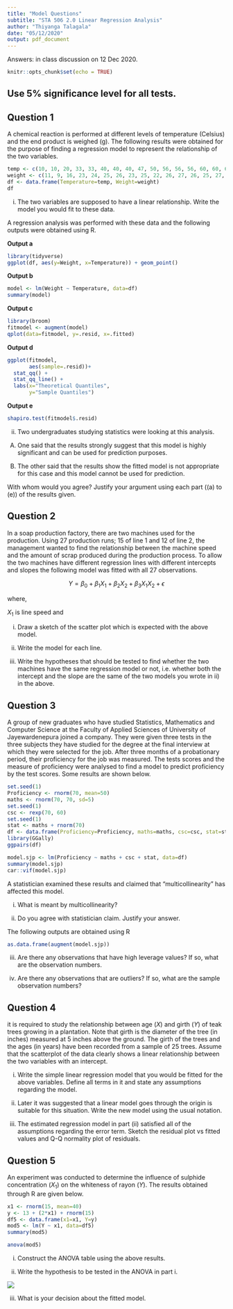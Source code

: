 ```yaml
---
title: "Model Questions"
subtitle: "STA 506 2.0 Linear Regression Analysis"
author: "Thiyanga Talagala"
date: "05/12/2020"
output: pdf_document
---
```


Answers: in class discussion on 12 Dec 2020.

```r
knitr::opts_chunk$set(echo = TRUE)
```

## Use 5% significance level for all tests.

## Question 1

A chemical reaction is performed at different levels of temperature (Celsius) and the end product is weighed (g). The following results were obtained for the purpose of finding a regression model to represent the relationship of the two variables. 

```r
temp <- c(10, 10, 20, 33, 33, 40, 40, 40, 47, 50, 56, 56, 56, 60, 60, 65, 69)
weight <- c(11, 9, 16, 23, 24, 25, 26, 23, 25, 22, 26, 27, 26, 25, 27, 24, 24)
df <- data.frame(Temperature=temp, Weight=weight)
df

```

i) The two variables are supposed to have a linear relationship. Write the model you would fit to these data. 

\newpage

\textcolor{blue}{Answer}


\newpage

A regression analysis was performed with these data and the following outputs were obtained using R.


**Output a**

```r
library(tidyverse)
ggplot(df, aes(y=Weight, x=Temperature)) + geom_point()
```

**Output b**


```r
model <- lm(Weight ~ Temperature, data=df)
summary(model)
```


**Output c**

```r
library(broom)
fitmodel <- augment(model)
qplot(data=fitmodel, y=.resid, x=.fitted)
```

**Output d**

```r
ggplot(fitmodel, 
       aes(sample=.resid))+
  stat_qq() + 
  stat_qq_line() +
  labs(x="Theoretical Quantiles",
       y="Sample Quantiles")
```


**Output e**

```r
shapiro.test(fitmodel$.resid)
```

ii)	Two undergraduates studying statistics were looking at this analysis.

(A)	One said that the results strongly suggest that this model is highly significant and can be used for prediction purposes. 

(B)	The other said that the results show the fitted model is not appropriate for this case and this model cannot be used for prediction. 


With whom would you agree? Justify your argument using each part ((a) to (e)) of the results given. 




\textcolor{blue}{Answer}

\newpage

## Question 2

In a soap production factory, there are two machines used for the production. Using 27 production runs; 15 of line 1 and 12 of line 2, the management wanted to find the relationship between the machine speed and the amount of scrap produced during the production process. To allow the two machines have different regression lines with different intercepts and slopes the following model was fitted with all 27 observations.

$$Y = \beta_0 + \beta_1 X_1 + \beta_2 X_2 + \beta_3 X_1 X_2 + \epsilon$$

where,

$X_1$ is line speed and

\begin{equation}
  X_{2} =
  \begin{cases}
    1 & \text{if line 1} \\
    0 & \text{if line 2}
  \end{cases}
\end{equation}

 i)	Draw a sketch of the scatter plot which is expected with the above model.

 \textcolor{blue}{Answer}
 
 \newpage
 
 \textcolor{blue}{Answer}

 \newpage
 
ii)	Write the model for each line.


 \textcolor{blue}{Answer}
 
 \newpage
 


iii) Write the hypotheses that should be tested to find whether the two machines have the same regression model or not, i.e. whether both the intercept and the slope are the same of the two models you wrote in ii) in the above. 

 \textcolor{blue}{Answer}
 
 \newpage

## Question 3

A group of new graduates who have studied Statistics, Mathematics and Computer Science at the Faculty of Applied Sciences of University of Jayewardenepura joined a company. They were given three tests in the three subjects they have studied for the degree at the final interview at which they were selected for the job. After three months of a probationary period, their proficiency for the job was measured. The tests scores and the measure of proficiency were analysed to find a model to predict proficiency by the test scores. Some results are shown below. 

```r
set.seed(1)
Proficiency <- rnorm(70, mean=50)
maths <- rnorm(70, 70, sd=5)
set.seed(1)
csc <- rexp(70, 60)
set.seed(1)
stat <- maths + rnorm(70)
df <- data.frame(Proficiency=Proficiency, maths=maths, csc=csc, stat=stat)
library(GGally)
ggpairs(df)

```

```r
model.sjp <- lm(Proficiency ~ maths + csc + stat, data=df)
summary(model.sjp)
car::vif(model.sjp)
```


A statistician examined these results and claimed that “multicollinearity” has affected this model. 

i) What is meant by multicollinearity? 

 \textcolor{blue}{Answer}
 
 \newpage
 
 \textcolor{blue}{Answer}
 
 \newpage

ii) Do you agree with statistician claim. Justify your answer.

 \textcolor{blue}{Answer}
 
  \newpage

The following outputs are obtained using R

```r
as.data.frame(augment(model.sjp))

```

iii) Are there any observations that have high leverage values? If so, what are the observation numbers.

 \textcolor{blue}{Answer}
 
 \newpage
 
 \textcolor{blue}{Answer}

\newpage

iv) Are there any observations that are outliers? If so, what are the sample observation numbers?

 \textcolor{blue}{Answer}
 
 \newpage
 
 \textcolor{blue}{Answer}

\newpage

## Question 4

it is required to study the relationship between age ($X$) and girth ($Y$) of teak trees growing in a plantation. Note that girth is the diameter of the tree (in inches) measured at 5 inches above the ground. The girth of the trees and the ages (in years) have been recorded from a sample of 25 trees. Assume that the scatterplot of the data clearly shows a linear relationship between the two variables with an intercept.

i) Write the simple linear regression model that you would be fitted for the above variables. Define all terms in it and state any assumptions regarding the model. 

 
 \textcolor{blue}{Answer}

\newpage

ii) Later it was suggested that a linear model goes through the origin is suitable for this situation. Write the new model using the usual notation.

 
 \textcolor{blue}{Answer}

\newpage

iii) The estimated regression model in part (ii) satisfied all of the assumptions regarding the error term. Sketch the residual plot vs fitted values and Q-Q normality plot of residuals.

 \textcolor{blue}{Answer}

\newpage

## Question 5

An experiment was conducted to determine the influence of sulphide concentration ($X_1$) on the whiteness of rayon ($Y$). The results obtained through R are given below.

```r
x1 <- rnorm(15, mean=40)
y <- 13 + (2*x1) + rnorm(15)
df5 <- data.frame(x1=x1, Y=y)
mod5 <- lm(Y ~ x1, data=df5)
summary(mod5)

```

```r
anova(mod5)
```


i) Construct the ANOVA table using the above results.

 \textcolor{blue}{Answer}

\newpage

\textcolor{blue}{Answer}

\newpage

ii) Write the hypothesis to be tested in the ANOVA in part i.

![](ANOVA.png)

\textcolor{blue}{Answer}

\newpage

\textcolor{blue}{Answer}

\newpage

iii) What is your decision about the fitted model.

\newpage

\textcolor{blue}{Answer}

